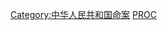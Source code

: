 {{Catnav|頁面分類|社會|社會問題|犯罪|謀殺|各國謀殺案|中國謀殺案}}
{{Catnav|頁面分類|社會科學|社會學|刑事學|犯罪|謀殺|各國謀殺案|中國謀殺案}}
{{Catnav|頁面分類|社會科學|心理學|行為|犯罪|謀殺|各國謀殺案|中國謀殺案}}

[[Category:中华人民共和国命案|Category:中华人民共和国命案]]
[[Category:中國謀殺案|PROC]]